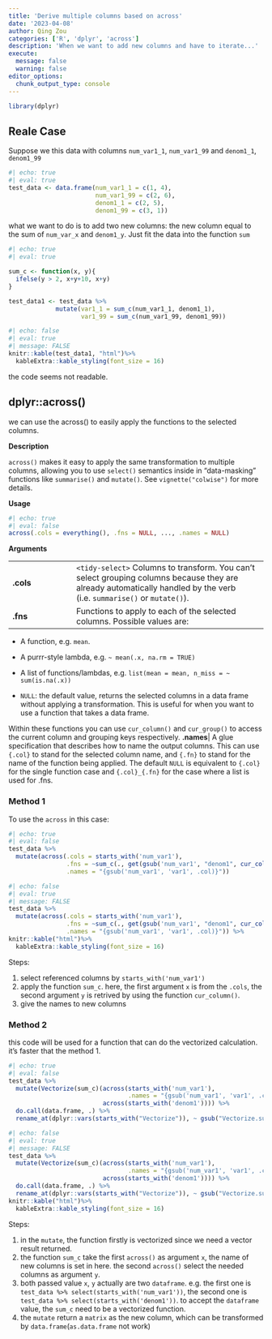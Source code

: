 ```yaml
---
title: 'Derive multiple columns based on across'
date: '2023-04-08'
author: Qing Zou
categories: ['R', 'dplyr', 'across']
description: 'When we want to add new columns and have to iterate...'
execute:
  message: false
  warning: false
editor_options:
  chunk_output_type: console
---
```



```r
library(dplyr)
```

## Reale Case

Suppose we this data with columns `num_var1_1`, `num_var1_99` and `denom1_1`, `denom1_99`

```r
#| echo: true
#| eval: true
test_data <- data.frame(num_var1_1 = c(1, 4),
                        num_var1_99 = c(2, 6),
                        denom1_1 = c(2, 5),
                        denom1_99 = c(3, 1))
```

what we want to do is to add two new columns: the new column equal to the sum of `num_var_x` and `denom1_y`.
Just fit the data into the function `sum`

```r
#| echo: true
#| eval: true

sum_c <- function(x, y){
  ifelse(y > 2, x+y+10, x+y)
}

test_data1 <- test_data %>%
             mutate(var1_1 = sum_c(num_var1_1, denom1_1),
                    var1_99 = sum_c(num_var1_99, denom1_99))
```

```r
#| echo: false
#| eval: true
#| message: FALSE
knitr::kable(test_data1, "html")%>%
  kableExtra::kable_styling(font_size = 16)
```

the code seems not readable.



## dplyr::across()

we can use the across() to easily apply the functions to the selected columns.


__Description__

`across()` makes it easy to apply the same transformation to multiple columns, allowing you to use `select()` semantics inside in "data-masking" functions like `summarise()` and `mutate()`. See `vignette("colwise")` for more details.

__Usage__

```r
#| echo: true
#| eval: false
across(.cols = everything(), .fns = NULL, ..., .names = NULL)
```

__Arguments__

  |
 -|:--
 __.cols__| `<tidy-select>` Columns to transform. You can't select grouping columns because they are already automatically handled by the verb (i.e. `summarise()` or `mutate()`).
 __.fns__| Functions to apply to each of the selected columns. Possible values are:

- A function, e.g. `mean`.

- A purrr-style lambda, e.g. `~ mean(.x, na.rm = TRUE)`

- A list of functions/lambdas, e.g. `list(mean = mean, n_miss = ~ sum(is.na(.x))`

- `NULL`: the default value, returns the selected columns in a data frame without applying a transformation. This is useful for when you want to use a function that takes a data frame.

Within these functions you can use `cur_column()` and `cur_group()` to access the current column and grouping keys respectively.
 __.names__|  A glue specification that describes how to name the output columns. This can use `{.col}` to stand for the selected column name, and `{.fn}` to stand for the name of the function being applied. The default `NULL` is equivalent to `{.col}` for the single function case and `{.col}_{.fn}` for the case where a list is used for .fns.

### Method 1

To use the `across` in this case:


```r
#| echo: true
#| eval: false
test_data %>%
  mutate(across(.cols = starts_with('num_var1'),
                .fns = ~sum_c(., get(gsub('num_var1', "denom1", cur_column()))),
                .names = "{gsub('num_var1', 'var1', .col)}"))
```
```r
#| echo: false
#| eval: true
#| message: FALSE
test_data %>%
  mutate(across(.cols = starts_with('num_var1'),
                .fns = ~sum_c(., get(gsub('num_var1', "denom1", cur_column()))),
                .names = "{gsub('num_var1', 'var1', .col)}")) %>%
knitr::kable("html")%>%
  kableExtra::kable_styling(font_size = 16)
```


Steps:

1. select referenced columns by `starts_with('num_var1')`
2. apply the function `sum_c`. here, the first argument `x` is from the `.cols`, the second argument `y` is retrived by using the function
`cur_column()`.
3. give the names to new columns

### Method 2

this code will be used for a function that can do the vectorized calculation. it's faster that the method 1.

```r
#| echo: true
#| eval: false
test_data %>%
  mutate(Vectorize(sum_c)(across(starts_with('num_var1'),
                                 .names = "{gsub('num_var1', 'var1', .col)}"),
                          across(starts_with('denom1')))) %>%
  do.call(data.frame, .) %>%
  rename_at(dplyr::vars(starts_with("Vectorize")), ~ gsub("Vectorize.sum_c.......", "", .))
```
```r
#| echo: false
#| eval: true
#| message: FALSE
test_data %>%
  mutate(Vectorize(sum_c)(across(starts_with('num_var1'),
                                 .names = "{gsub('num_var1', 'var1', .col)}"),
                          across(starts_with('denom1')))) %>%
  do.call(data.frame, .) %>%
  rename_at(dplyr::vars(starts_with("Vectorize")), ~ gsub("Vectorize.sum_c.......", "", .)) %>%
knitr::kable("html")%>%
  kableExtra::kable_styling(font_size = 16)
```

Steps:

1. in the `mutate`, the function firstly is vectorized since we need a vector result returned.
2. the function `sum_c` take the first `across()` as argument `x`, the name of new columns is set in here. the second `across()`
select the needed columns as argument `y`.
3. both passed value `x`, `y`  actually are two `dataframe`. e.g. the first one is `test_data %>% select(starts_with('num_var1'))`, the second one is `test_data %>% select(starts_with('denom1'))`. to accept the `dataframe` value, the  `sum_c` need to be a vectorized function.
4. the `mutate` return a `matrix` as the new column, which can be transformed by `data.frame`(`as.data.frame` not work)




